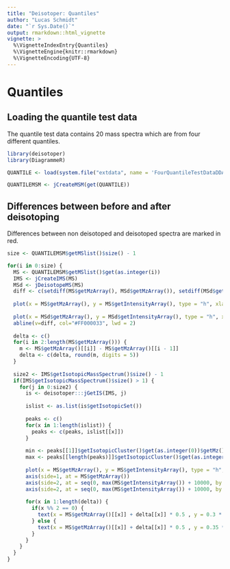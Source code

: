 ```yaml
---
title: "Deisotoper: Quantiles"
author: "Lucas Schmidt"
date: "`r Sys.Date()`"
output: rmarkdown::html_vignette
vignette: >
  %\VignetteIndexEntry{Quantiles}
  %\VignetteEngine{knitr::rmarkdown}
  %\VignetteEncoding{UTF-8}
---
```


# Quantiles

## Loading the quantile test data

The quantile test data contains 20 mass spectra which are from four different quantiles.

```r
library(deisotoper)
library(DiagrammeR)

QUANTILE <- load(system.file("extdata", name = 'FourQuantileTestDataDDA.RData', package = "deisotoper"))

QUANTILEMSM <- jCreateMSM(get(QUANTILE))
```


## Differences between before and after deisotoping

Differences between non deisotoped and deisotoped spectra are marked in red.

```r
size <- QUANTILEMSM$getMSlist()$size() - 1

for(i in 0:size) {
  MS <- QUANTILEMSM$getMSlist()$get(as.integer(i))
  IMS <- jCreateIMS(MS)
  MSd <- jDeisotopeMS(MS)
  diff <- c(setdiff(MS$getMzArray(), MSd$getMzArray()), setdiff(MSd$getMzArray(), MS$getMzArray()))
  
  plot(x = MS$getMzArray(), y = MS$getIntensityArray(), type = "h", xlab = "mZ", ylab = "Intensity", main = paste("Spectra Number ", i+1, sep = ""))
  
  plot(x = MSd$getMzArray(), y = MSd$getIntensityArray(), type = "h", xlab = "mZ", ylab = "Intensity", main = paste("Spectra Number ", i+1, " deisotoped", sep = ""))
  abline(v=diff, col="#FF000033", lwd = 2)
  
  delta <- c()
  for(i in 2:length(MS$getMzArray())) {
    m <- MS$getMzArray()[[i]] - MS$getMzArray()[[i - 1]]
    delta <- c(delta, round(m, digits = 5))
  }
  
  size2 <- IMS$getIsotopicMassSpectrum()$size() - 1
  if(IMS$getIsotopicMassSpectrum()$size() > 1) {
    for(j in 0:size2) {
      is <- deisotoper:::jGetIS(IMS, j)
      
      islist <- as.list(is$getIsotopicSet())
      
      peaks <- c()
      for(x in 1:length(islist)) {
        peaks <- c(peaks, islist[[x]])
      }
      
      min <- peaks[[1]]$getIsotopicCluster()$get(as.integer(0))$getMz() - 2
      max <- peaks[[length(peaks)]]$getIsotopicCluster()$get(as.integer(peaks[[length(peaks)]]$getIsotopicCluster()$size() - 1))$getMz() + 2
      
      plot(x = MS$getMzArray(), y = MS$getIntensityArray(), type = "h", axes = FALSE, xlab = "mZ", ylab = "Intensity", xlim = c(min, max), main = paste("Isotopic Set Number ", j+1, sep = ""))
      axis(side=1, at = MS$getMzArray())
      axis(side=2, at = seq(0, max(MS$getIntensityArray()) + 10000, by = 2000), labels = FALSE)
      axis(side=2, at = seq(0, max(MS$getIntensityArray()) + 10000, by = 8000), las = 1, tick = FALSE)
      
      for(x in 1:length(delta)) {
        if(x %% 2 == 0) {
          text(x = MS$getMzArray()[[x]] + delta[[x]] * 0.5 , y = 0.3 * max(MS$getIntensityArray(), na.rm=TRUE), labels = delta[[x]], cex = 0.8)
        } else {
          text(x = MS$getMzArray()[[x]] + delta[[x]] * 0.5 , y = 0.35 * max(MS$getIntensityArray(), na.rm=TRUE), labels = delta[[x]], cex = 0.8)
        }
      }
    }
  }
}
```